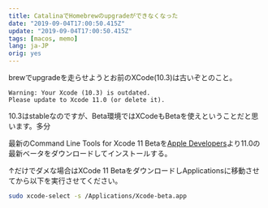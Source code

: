 ```yaml
---
title: CatalinaでHomebrewのupgradeができなくなった
date: "2019-09-04T17:00:50.415Z"
update: "2019-09-04T17:00:50.415Z"
tags: [macos, memo]
lang: ja-JP
orig: yes
---
```


brewでupgradeを走らせようとお前のXCode(10.3)は古いぞとのこと。

```
Warning: Your Xcode (10.3) is outdated.
Please update to Xcode 11.0 (or delete it).
```

10.3はstableなのですが、Beta環境ではXCodeもBetaを使えということだと思います。多分

最新のCommand Line Tools for Xcode 11 Betaを[Apple Developers](https://developer.apple.com/download/more/)より11.0の最新ベータをダウンロードしてインストールする。

↑だけでダメな場合はXCode 11 BetaをダウンロードしApplicationsに移動させてから以下を実行させてください。

```sh
sudo xcode-select -s /Applications/Xcode-beta.app
```
